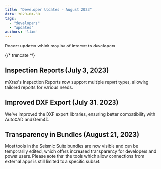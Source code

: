 ```yaml
---
title: "Developer Updates - August 2023"
date: 2023-08-30
tags:
  - "developers"
  - "updates"
authors: "liam"
---
```


Recent updates which may be of interest to developers

{/* truncate */}

## Inspection Reports (July 3, 2023)

mXrap's Inspection Reports now support multiple report types, allowing tailored reports for various needs.

## Improved DXF Export (July 31, 2023)

We've improved the DXF export libraries, ensuring better compatibility with AutoCAD and Gem4D.

## Transparency in Bundles (August 21, 2023)

Most tools in the Seismic Suite bundles are now visible and can be temporarily edited, which offers increased transparency for developers and power users. Please note that the tools which allow connections from external apps is still limited to a specific subset.
